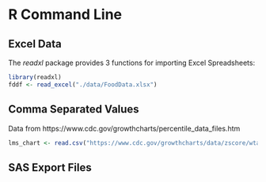 # R Command Line

## Excel Data
 
The _readxl_ package provides 3 functions for importing Excel Spreadsheets:

```r
library(readxl)
fddf <- read_excel("./data/FoodData.xlsx")
```

## Comma Separated Values
Data from https://www.cdc.gov/growthcharts/percentile_data_files.htm
```r
lms_chart <- read.csv("https://www.cdc.gov/growthcharts/data/zscore/wtageinf.csv")
```

## SAS Export Files
